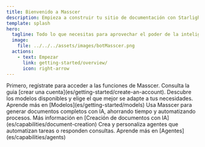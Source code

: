 ```yaml
---
title: Bienvenido a Masscer 
description: Empieza a construir tu sitio de documentación con Starlight.
template: splash
hero:
  tagline: Todo lo que necesitas para aprovechar el poder de la inteligencia artificial. Simple, seguro y accesible con Masscer.
  image:
    file: ../../../assets/images/botMasscer.png
  actions:
    - text: Empezar
      link: getting-started/overview/
      icon: right-arrow
---
```



<CardGrid stagger>
	<Card title="Crear una cuenta" icon="pen">
		Primero, regístrate para acceder a las funciones de Masscer. Consulta la guia [crear una cuenta](es/getting-started/create-an-account).
	</Card>
	<Card title="Explorar modelos" icon="magnifier">
		Descubre los modelos disponibles y elige el que mejor se adapte a tus necesidades. Aprende más en [Modelos](es/getting-started/models)
	</Card>
	<Card title="Creación de documentos con IA" icon="document">
		Usa Masscer para generar documentos completos con IA, ahorrando tiempo y automatizando procesos. Más información en [Creación de documentos con IA](es/capabilities/document-creation)
	</Card>
	<Card title="Configurar agentes inteligentes" icon="rocket">
		Crea y personaliza agentes que automatizan tareas o responden consultas. Aprende más en [Agentes](es/capabilities/agents)
	</Card>
</CardGrid>
